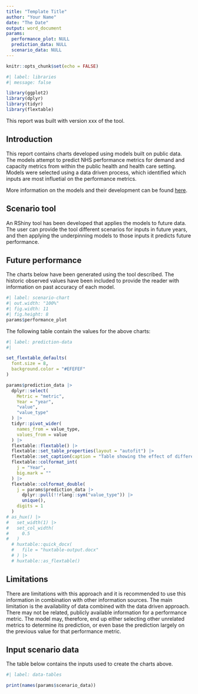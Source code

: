 ```yaml
---
title: "Template Title"
author: "Your Name"
date: "The Date"
output: word_document
params:
  performance_plot: NULL
  prediction_data: NULL
  scenario_data: NULL
---
```



```r
knitr::opts_chunk$set(echo = FALSE)
```


```r
#| label: libraries
#| message: false

library(ggplot2)
library(dplyr)
library(tidyr)
library(flextable)
```


This report was built with version xxx of the tool.

## Introduction

This report contains charts developed using models built on public data. The models attempt to predict NHS performance metrics for demand and capacity metrics from within the public health and health care setting. Models were selected using a data driven process, which identified which inputs are most influetial on the performance metrics.

More information on the models and their development can be found [here](https://nhs-bnssg-analytics.github.io/d_and_c/outputs/01_index.html).

## Scenario tool

An RShiny tool has been developed that applies the models to future data. The user can provide the tool different scenarios for inputs in future years, and then applying the underpinning models to those inputs it predicts future performance. 

## Future performance

The charts below have been generated using the tool described. The historic observed values have been included to provide the reader with information on past accuracy of each model.


```r
#| label: scenario-chart
#| out.width: "100%"
#| fig.width: 11
#| fig.height: 8
params$performance_plot
```

The following table contain the values for the above charts:

```r
#| label: prediction-data
#| 

set_flextable_defaults(
  font.size = 8,
  background.color = "#EFEFEF"
)

params$prediction_data |> 
  dplyr::select(
    Metric = "metric",
    Year = "year", 
    "value",
    "value_type"
  ) |> 
  tidyr::pivot_wider(
    names_from = value_type,
    values_from = value
  ) |> 
  flextable::flextable() |> 
  flextable::set_table_properties(layout = "autofit") |> 
  flextable::set_caption(caption = "Table showing the effect of different demand and capacity scenarios on modelled NHS peformance.") |> 
  flextable::colformat_int(
    j = "Year",
    big.mark = ""
  ) |> 
  flextable::colformat_double(
    j = params$prediction_data |> 
      dplyr::pull(!!rlang::sym("value_type")) |> 
      unique(),
    digits = 1
  )
# as_hux() |>
#   set_width(1) |> 
#   set_col_width(
#     0.5
#   )
  # huxtable::quick_docx(
  #   file = "huxtable-output.docx"
  # ) |> 
  # huxtable::as_flextable()
```

## Limitations

There are limitations with this approach and it is recommended to use this information in combination with other information sources. The main limitation is the availability of data combined with the data driven approach. There may not be related, publicly available information for a performance metric. The model may, therefore, end up either selecting other unrelated metrics to determine its prediction, or even base the prediction largely on the previous value for that performance metric.

## Input scenario data

The table below contains the inputs used to create the charts above.

```r
#| label: data-tables

print(names(params$scenario_data))
```

